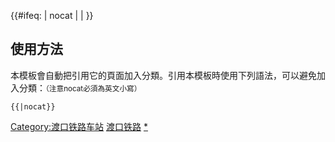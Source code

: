 {{鐵道路線|
| 模板名稱 = 渡口铁路
| 名稱 = [[渡口铁路]]
| 代表色 = #0033c9
| Logo = [[File:China_Railways.svg|17px]]
| 背景顏色 = #FFFFFF
| 車站列表 = <center><table><tr><td align="right">[[三堆子站|三堆子]] </td><td rowspan=2>&gt; [[倮果站|倮果]] - [[密地站|密地]] - [[渡口站|渡口]] - [[弄弄坪站|弄弄坪]] - [[巴关河站|巴关河]] - [[格里坪站|格里坪]]</tr><td align="center"> [[牛坪子站|牛坪子]]</td></table></center>
}}
<includeonly>{{#ifeq: {{{1}}} | nocat | <!--空--> | [[Category:渡口铁路车站]] }}
</includeonly><noinclude>

==使用方法==
本模板會自動把引用它的頁面加入分類。引用本模板時使用下列語法，可以避免加入分類：<small>（注意nocat必須為英文小寫）</small>
 <nowiki>{{</nowiki>{{PAGENAME}}<nowiki>|nocat}}</nowiki>
[[Category:中國鐵路路線模板|渡口铁路]]
[[Category:渡口铁路车站|*]]
</noinclude>